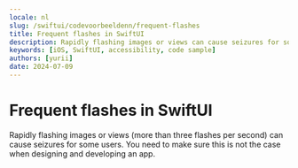 ```yaml
---
locale: nl
slug: /swiftui/codevoorbeeldenn/frequent-flashes
title: Frequent flashes in SwiftUI
description: Rapidly flashing images or views can cause seizures for some users.
keywords: [iOS, SwiftUI, accessibility, code sample]
authors: [yurii]
date: 2024-07-09
---
```


# Frequent flashes in SwiftUI

Rapidly flashing images or views (more than three flashes per second) can cause seizures for some users. You need to make sure this is not the case when designing and developing an app.

<CodeSample id="screen-flashes" platform="swiftui" locale="nl"/>

